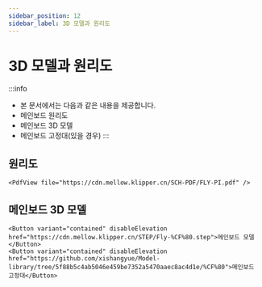 ```yaml
---
sidebar_position: 12
sidebar_label: 3D 모델과 원리도
---
```


# 3D 모델과 원리도


:::info
* 본 문서에서는 다음과 같은 내용을 제공합니다.
* 메인보드 원리도
* 메인보드 3D 모델
* 메인보드 고정대(있을 경우)
:::

## 원리도

    <PdfView file="https://cdn.mellow.klipper.cn/SCH-PDF/FLY-PI.pdf" />


## 메인보드 3D 모델

    <Button variant="contained" disableElevation href="https://cdn.mellow.klipper.cn/STEP/Fly-%CF%80.step">메인보드 모델</Button>
    <Button variant="contained" disableElevation href="https://github.com/xishangyue/Model-library/tree/5f88b5c4ab5046e459be7352a5470aaec8ac4d1e/%CF%80">메인보드 고정대</Button>